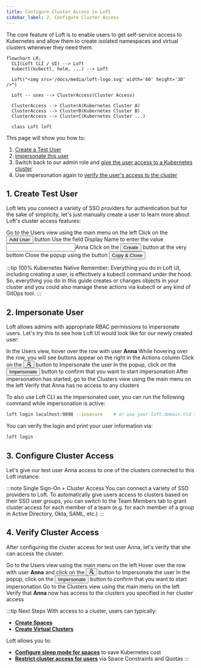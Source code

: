 ```yaml
---
title: Configure Cluster Access in Loft
sidebar_label: 2. Configure Cluster Access
---
```



The core feature of Loft is to enable users to get self-service access to Kubernetes and allow them to create isolated namespaces and virtual clusters whenever they need them. 

```mermaid
flowchart LR;
  CLI(Loft CLI / UI) --> Loft
  kubectl(kubectl, helm, ...) --> Loft

  Loft("<img src='/docs/media/loft-logo.svg' width='60' height='30' />")
  
  Loft -- uses --> ClusterAccess(Cluster Access)

  ClusterAccess --> ClusterA(Kubernetes Cluster A)
  ClusterAccess --> ClusterB(Kubernetes Cluster B)
  ClusterAccess --> ClusterC(Kubernetes Cluster ...)

  class Loft loft
```

This page will show you how to:
1. [Create a Test User](#1-create-test-user)
2. [Impersonate this user](#2-impersonate-user)
3. Switch back to our admin role and [give the user access to a Kubernetes cluster](#3-define-cluster-access)
4. Use impersonation again to [verify the user's access to the cluster](#4-verify-cluster-access)


## 1. Create Test User
Loft lets you connect a variety of SSO providers for authentication but for the sake of simplicity, let's just manually create a user to learn more about Loft's cluster access features:

<Flow id="create-user">
  <Step>
    Go to the <NavStep>Users</NavStep> view using the main menu on the left
  </Step>
  <Step>
    Click on the <Button>Add User</Button> button
  </Step>
  <Step>
    Use the field <Label>Display Name</Label> to enter the value <Input>Anna</Input>
  </Step>
  <Step image="">
    Click on the <Button>Create</Button> button at the very bottom
  </Step>
  <Step image="">
    Close the popup using the button <Button>Copy & Close</Button>
  </Step>
</Flow>

:::tip 100% Kubernetes Native
Remember: Everything you do in Loft UI, including creating a user, is effectively a kubectl command under the hood. So, everything you do in this guide creates or changes objects in your cluster and you could also manage these actions via kubectl or any kind of GitOps tool.
:::

## 2. Impersonate User
Loft allows admins with appropriate RBAC permissions to impersonate users. Let's try this to see how Loft UI would look like for our newly created user:

<Flow id="impersonate-user">
  <Step>
    In the <NavStep>Users</NavStep> view, hover over the row with user <b>Anna</b>
  </Step>
  <Step>
    While hovering over the row, you will see buttons appear on the right in the <Label>Actions</Label> column
  </Step>
  <Step>
    Click on the <Button><svg viewBox="64 64 896 896" focusable="false" data-icon="user-switch" width="1em" height="1em" fill="currentColor" aria-hidden="true"><defs><style></style></defs><path d="M759 335c0-137-111-248-248-248S263 198 263 335c0 82.8 40.6 156.2 103 201.2-.4.2-.7.3-.9.4-44.7 18.9-84.8 46-119.3 80.6a373.42 373.42 0 00-80.4 119.5A373.6 373.6 0 00136 874.8a8 8 0 008 8.2h59.9c4.3 0 7.9-3.5 8-7.8 2-77.2 32.9-149.5 87.6-204.3C356 614.2 431 583 511 583c137 0 248-111 248-248zM511 507c-95 0-172-77-172-172s77-172 172-172 172 77 172 172-77 172-172 172zm105 221h264c4.4 0 8-3.6 8-8v-56c0-4.4-3.6-8-8-8H703.5l47.2-60.1a8.1 8.1 0 001.7-4.9c0-4.4-3.6-8-8-8h-72.6c-4.9 0-9.5 2.3-12.6 6.1l-68.5 87.1c-4.4 5.6-6.8 12.6-6.8 19.8.1 17.7 14.4 32 32.1 32zm240 64H592c-4.4 0-8 3.6-8 8v56c0 4.4 3.6 8 8 8h176.5l-47.2 60.1a8.1 8.1 0 00-1.7 4.9c0 4.4 3.6 8 8 8h72.6c4.9 0 9.5-2.3 12.6-6.1l68.5-87.1c4.4-5.6 6.8-12.6 6.8-19.8-.1-17.7-14.4-32-32.1-32z"></path></svg></Button> button to <Label>Impersonate</Label> the user
  </Step>
  <Step image="">
    In the popup, click on the <Button>Impersonate</Button> button to confirm that you want to start impersonation
  </Step>
  <Step image="">
    After impersonation has started, go to the <NavStep>Clusters</NavStep> view using the main menu on the left
  </Step>
  <Step image="">
    Verify that Anna has no access to any clusters
  </Step>
</Flow>

To also use Loft CLI as the impersonated user, you can run the following command while impersonation is active:
```bash
loft login localhost:9898 --insecure    # or use your loft.domain.tld instead of localhost, and ideally with a valid SSL cert and without the --insecure flag
```

You can verify the login and print your user information via:
```bash
loft login
```


## 3. Configure Cluster Access
Let's give our test user Anna access to one of the clusters connected to this Loft instance:

<PartialClusterAccessCreateUI/>

:::note Single Sign-On + Cluster Access
You can connect a variety of SSO providers to Loft. To automatically give users access to clusters based on their SSO user groups, you can switch to the <Label>Team Members</Label> tab to grant cluster access for each member of a team (e.g. for each member of a group in Active Directory, Okta, SAML, etc.)
:::


## 4. Verify Cluster Access
After configuring the cluster access for test user Anna, let's verify that she can access the cluster:

<Flow id="verify-cluster-access">
  <Step>
    Go to the <NavStep>Users</NavStep> view using the main menu on the left
  </Step>
  <Step>
    Hover over the row with user <b>Anna</b> and click on the <Button><svg viewBox="64 64 896 896" focusable="false" data-icon="user-switch" width="1em" height="1em" fill="currentColor" aria-hidden="true"><defs><style></style></defs><path d="M759 335c0-137-111-248-248-248S263 198 263 335c0 82.8 40.6 156.2 103 201.2-.4.2-.7.3-.9.4-44.7 18.9-84.8 46-119.3 80.6a373.42 373.42 0 00-80.4 119.5A373.6 373.6 0 00136 874.8a8 8 0 008 8.2h59.9c4.3 0 7.9-3.5 8-7.8 2-77.2 32.9-149.5 87.6-204.3C356 614.2 431 583 511 583c137 0 248-111 248-248zM511 507c-95 0-172-77-172-172s77-172 172-172 172 77 172 172-77 172-172 172zm105 221h264c4.4 0 8-3.6 8-8v-56c0-4.4-3.6-8-8-8H703.5l47.2-60.1a8.1 8.1 0 001.7-4.9c0-4.4-3.6-8-8-8h-72.6c-4.9 0-9.5 2.3-12.6 6.1l-68.5 87.1c-4.4 5.6-6.8 12.6-6.8 19.8.1 17.7 14.4 32 32.1 32zm240 64H592c-4.4 0-8 3.6-8 8v56c0 4.4 3.6 8 8 8h176.5l-47.2 60.1a8.1 8.1 0 00-1.7 4.9c0 4.4 3.6 8 8 8h72.6c4.9 0 9.5-2.3 12.6-6.1l68.5-87.1c4.4-5.6 6.8-12.6 6.8-19.8-.1-17.7-14.4-32-32.1-32z"></path></svg></Button> button to <Label>Impersonate</Label> the user
  </Step>
  <Step>
    In the popup, click on the <Button>Impersonate</Button> button to confirm that you want to start impersonation
  </Step>
  <Step image="">
    Go to the <NavStep>Clusters</NavStep> view using the main menu on the left
  </Step>
  <Step image="">
    Verify that <b>Anna</b> now has access to the clusters you specified in her cluster access
  </Step>
</Flow>

:::tip Next Steps
With access to a cluster, users can typically:
- **[Create Spaces](../getting-started/explore/spaces.mdx)**
- **[Create Virtual Clusters](../getting-started/explore/virtual-clusters.mdx)**

Loft allows you to:
- **[Configure sleep mode for spaces](../getting-started/explore/sleep-mode.mdx)** to save Kubernetes cost
- **[Restrict cluster access for users](../getting-started/explore/restricting-access.mdx)** via Space Constraints and Quotas
:::
